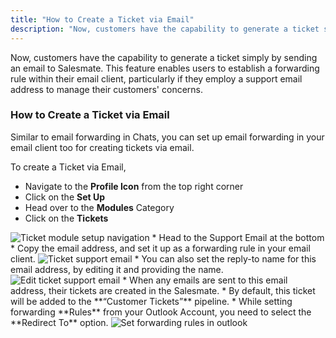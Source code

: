 ```yaml
---
title: "How to Create a Ticket via Email"
description: "Now, customers have the capability to generate a ticket simply by sending an email to Salesmate. This feature enables users to establish a forwarding ..."
---
```


Now, customers have the capability to generate a ticket simply by sending an email to Salesmate. This feature enables users to establish a forwarding rule within their email client, particularly if they employ a support email address to manage their customers' concerns.

### How to Create a Ticket via Email

Similar to email forwarding in Chats, you can set up email forwarding in your email client too for creating tickets via email.

To create a Ticket via Email,

*   Navigate to the **Profile Icon** from the top right corner
*   Click on the **Set Up**
*   Head over to the **Modules** Category
*   Click on the **Tickets**

<img src="https://support.salesmate.io/hc/article_attachments/30653890927513" alt="Ticket module setup navigation" />
*   Head to the Support Email at the bottom
*   Copy the email address, and set it up as a forwarding rule in your email client.

<img src="https://support.salesmate.io/hc/article_attachments/30653896896281" alt="Ticket support email" />
*   You can also set the reply-to name for this email address, by editing it and providing the name.

<img src="https://support.salesmate.io/hc/article_attachments/30653896906521" alt="Edit ticket support email" />
*   When any emails are sent to this email address, their tickets are created in the Salesmate.
*   By default, this ticket will be added to the **“Customer Tickets”** pipeline.
*   While setting forwarding **Rules** from your Outlook Account, you need to select the **Redirect To** option.

<img src="https://support.salesmate.io/hc/article_attachments/38089148385817" alt="Set forwarding rules in outlook" />